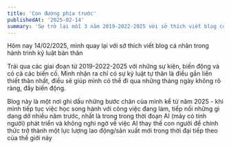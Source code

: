 ```yaml
---
title: 'Con đường phía trước'
publishedAt: '2025-02-14'
summary: 'Sự trở lại mỗi 3 năm 2019-2022-2025 với sở thích viết blog cuộc sống của Thuan Tran'
---
```


Hôm nay 14/02/2025, mình quay lại với sở thích viết blog cá nhân trong hành trình kỷ luật bản thân

Trải qua các giai đoạn từ 2019-2022-2025 với những sự kiện, biến động và có cả các biến cố. Mình nhận
ra chỉ có sự kỷ luật tự thân là điều gắn liền thiết thân nhất, điều sẽ giúp mình có thể đi qua những
tháng ngày không rõ ràng, đầy biến động. 

Blog này là một nơi ghi dấu những bước chân của mình kể từ năm 2025 - khi mình tiếp tục việc học song hành
với công việc đang làm, tiếp nối những gì dang dở nhiều năm trước, nhất là trong trong thời đoạn AI (máy có tính người) phát triển
và không nghi ngờ về việc AI thay thế con người để chính thức trở thành một lực lượng lao động/sản xuất mới 
trong thời đại tiếp theo của thế giới này 